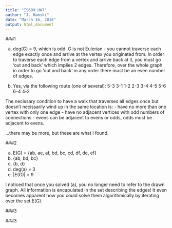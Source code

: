 ```yaml
---
title: "IS609 HW7"
author: "J. Hamski"
date: "March 16, 2016"
output: html_document
---
```


###1

a. deg(G) = 9, which is odd. G is not Eulerian - you cannot traverse each edge exactly once and arrive at the vertex you originated from. In order to traverse each edge from a vertex and arrive back at it, you must go 'out and back' which implies 2 edges. Therefore, over the whole graph in order to go 'out and back' in any order there must be an even number of edges. 

b. Yes, via the following route (one of several):
5-3
3-1
1-2
2-3
3-4
4-5
5-6
6-4
4-2

The necissary condition to have a walk that traverses all edges once but doesn't necissarily wind up in the same location is:
- have no more than one vertex with only one edge
- have no adjacent vertices with odd numbers of connections - evens can be adjacent to evens or odds, odds must be adjacent to evens. 

...there may be more, but these are what I found. 

###2

a. E(G) = {ab, ae, af, bd, bc, cd, df, de, ef}
b. {ab, bd, bc}
c. {b, d}
d. deg(a) = 3
e. |E(G)| = 9

I noticed that once you solved (a), you no longer need to refer to the drawn graph. All information is encapulated in the set describing the edges! It even becomes apparent how you could solve them algorithmically by iterating over the set E(G). 

###3





###3